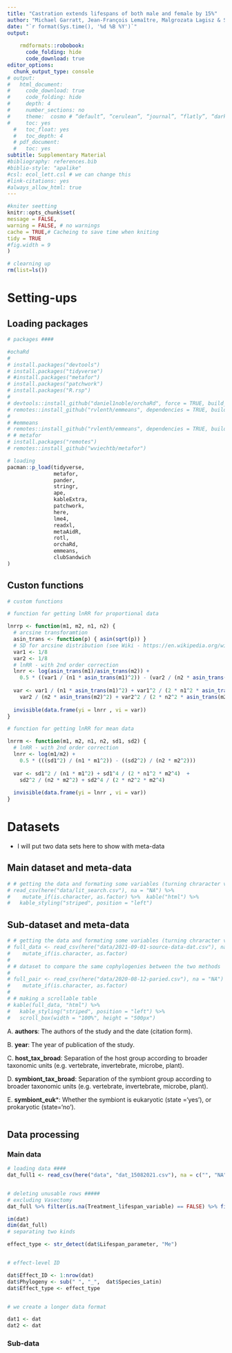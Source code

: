 ```yaml
---
title: "Castration extends lifespans of both male and female by 15%"
author: "Michael Garratt, Jean-François Lemaître, Malgrozata Lagisz & Shinichi Nakagawa"
date: "`r format(Sys.time(), '%d %B %Y')`"
output: 
    
    rmdformats::robobook:
      code_folding: hide
      code_download: true
editor_options: 
  chunk_output_type: console
# output:
#   html_document:
#     code_download: true
#     code_folding: hide
#     depth: 4
#     number_sections: no
#     theme:  cosmo # “default”, “cerulean”, “journal”, “flatly”, “darkly”, “readable”, “spacelab”, “united”, “cosmo”, “lumen”, “paper”, “sandstone”, “simplex”, “yeti”
#     toc: yes
  #   toc_float: yes
  #   toc_depth: 4
  # pdf_document:
  #   toc: yes
subtitle: Supplementary Material
#bibliography: references.bib
#biblio-style: "apalike"
#csl: ecol_lett.csl # we can change this
#link-citations: yes
#always_allow_html: true
---
```


```r
#kniter seetting
knitr::opts_chunk$set(
message = FALSE,
warning = FALSE, # no warnings
cache = TRUE,# Cacheing to save time when kniting
tidy = TRUE
#fig.width = 9
)

# clearning up
rm(list=ls())
```

# Setting-ups

## Loading packages

```r
# packages ####

#ochaRd
# 
# install.packages("devtools")
# install.packages("tidyverse")
# #install.packages("metafor")
# install.packages("patchwork")
# install.packages("R.rsp")
# 
# devtools::install_github("daniel1noble/orchaRd", force = TRUE, build_vignettes = TRUE)
# remotes::install_github("rvlenth/emmeans", dependencies = TRUE, build_opts = "") 
# 
# #emmeans
# remotes::install_github("rvlenth/emmeans", dependencies = TRUE, build_opts = "")
# # metafor
# install.packages("remotes")
# remotes::install_github("wviechtb/metafor")

# loading
pacman::p_load(tidyverse,
               metafor,
               pander,
               stringr,
               ape,
               kableExtra,
               patchwork,
               here,
               lme4,
               readxl,
               metaAidR,
               rotl,
               orchaRd,
               emmeans,
               clubSandwich
)
```

## Custon functions

```r
# custom functions 

# function for getting lnRR for proportional data

lnrrp <- function(m1, m2, n1, n2) {
  # arcsine transforamtion
  asin_trans <- function(p) { asin(sqrt(p)) }
  # SD for arcsine distribution (see Wiki - https://en.wikipedia.org/wiki/Arcsine_distribution)
  var1 <- 1/8
  var2 <- 1/8
  # lnRR - with 2nd order correction
  lnrr <- log(asin_trans(m1)/asin_trans(m2)) + 
    0.5 * ((var1 / (n1 * asin_trans(m1)^2)) - (var2 / (n2 * asin_trans(m2)^2)))	
  
  var <- var1 / (n1 * asin_trans(m1)^2) + var1^2 / (2 * n1^2 * asin_trans(m1)^4)  + 
    var2 / (n2 * asin_trans(m2)^2) + var2^2 / (2 * n2^2 * asin_trans(m2)^4) 
  
  invisible(data.frame(yi = lnrr , vi = var))
}

# function for getting lnRR for mean data

lnrrm <- function(m1, m2, n1, n2, sd1, sd2) {
  # lnRR - with 2nd order correction
  lnrr <- log(m1/m2) + 
    0.5 * (((sd1^2) / (n1 * m1^2)) - ((sd2^2) / (n2 * m2^2)))	
  
  var <- sd1^2 / (n1 * m1^2) + sd1^4 / (2 * n1^2 * m2^4)  + 
    sd2^2 / (n2 * m2^2) + sd2^4 / (2 * n2^2 * m2^4) 
  
  invisible(data.frame(yi = lnrr , vi = var))
}

```

# Datasets 

- I will put two data sets here to show with meta-data

## Main dataset and meta-data

```r
# # getting the data and formating some variables (turning chraracter vectors to factors)
# read_csv(here("data/lit_search.csv"), na = "NA") %>%
#    mutate_if(is.character, as.factor) %>%  kable("html") %>%
#   kable_styling("striped", position = "left")
```

## Sub-dataset and meta-data

```r
# # getting the data and formating some variables (turning chraracter vectors to factors)
# full_data <- read_csv(here("data/2021-09-01-source-data-dat.csv"), na = "NA") %>% 
#    mutate_if(is.character, as.factor)
# 
# # dataset to compare the same cophylogenies between the two methods
# 
# full_pair <- read_csv(here("data/2020-08-12-paried.csv"), na = "NA") %>% 
#    mutate_if(is.character, as.factor)
# 
# # making a scrollable table
# kable(full_data, "html") %>%
#   kable_styling("striped", position = "left") %>%
#   scroll_box(width = "100%", height = "500px")
```

A. __authors__: The authors of the study and the date (citation form).

B. __year__: The year of publication of the study.

C. __host_tax_broad__:	Separation of the host group according to broader taxonomic units (e.g. vertebrate, invertebrate, microbe, plant).

D. __symbiont_tax_broad__:	Separation of the symbiont group according to broader taxonomic units (e.g. vertebrate, invertebrate, microbe, plant).

E. __symbiont_euk__*:	Whether the symbiont is eukaryotic (state ='yes'), or prokaryotic (state='no').


```r

```

## Data processing

### Main data
```r
# loading data ####
dat_full1 <- read_csv(here("data", "dat_15082021.csv"), na = c("", "NA"))


# deleting unusable rows #####
# excluding Vasectomy 
dat_full %>% filter(is.na(Treatment_lifespan_variable) == FALSE) %>% filter(Type_of_sterilization != "Vasectomy") -> dat

im(dat)
dim(dat_full)
# separating two kinds

effect_type <- str_detect(dat$Lifespan_parameter, "Me")


# effect-level ID

dat$Effect_ID <- 1:nrow(dat)
dat$Phylogeny <- sub(" ", "_",  dat$Species_Latin)
dat$Effect_type <- effect_type


# we create a longer data format

dat1 <- dat
dat2 <- dat
```

### Sub-data


